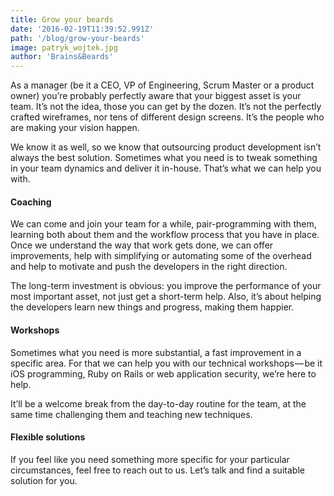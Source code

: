 ```yaml
---
title: Grow your beards
date: '2016-02-19T11:39:52.991Z'
path: '/blog/grow-your-beards'
image: patryk_wojtek.jpg
author: 'Brains&Beards'
---
```


As a manager (be it a CEO, VP of Engineering, Scrum Master or a product owner) you’re probably perfectly aware that your biggest asset is your team. It’s not the idea, those you can get by the dozen. It’s not the perfectly crafted wireframes, nor tens of different design screens. It’s the people who are making your vision happen.

We know it as well, so we know that outsourcing product development isn’t always the best solution. Sometimes what you need is to tweak something in your team dynamics and deliver it in-house. That’s what we can help you with.

#### Coaching

We can come and join your team for a while, pair-programming with them, learning both about them and the workflow process that you have in place. Once we understand the way that work gets done, we can offer improvements, help with simplifying or automating some of the overhead and help to motivate and push the developers in the right direction.

The long-term investment is obvious: you improve the performance of your most important asset, not just get a short-term help. Also, it’s about helping the developers learn new things and progress, making them happier.

#### Workshops

Sometimes what you need is more substantial, a fast improvement in a specific area. For that we can help you with our technical workshops — be it iOS programming, Ruby on Rails or web application security, we’re here to help.

It’ll be a welcome break from the day-to-day routine for the team, at the same time challenging them and teaching new techniques.

#### Flexible solutions

If you feel like you need something more specific for your particular circumstances, feel free to reach out to us. Let’s talk and find a suitable solution for you.

